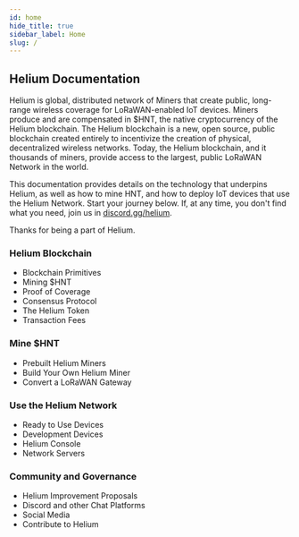 ```yaml
---
id: home
hide_title: true
sidebar_label: Home
slug: /
---
```



## Helium Documentation

Helium is global, distributed network of Miners that create public, long-range wireless coverage for LoRaWAN-enabled IoT devices. Miners produce and are compensated in $HNT, the native cryptocurrency of the Helium blockchain. The Helium blockchain is a new, open source, public blockchain created entirely to incentivize the creation of physical, decentralized wireless networks.  Today, the Helium blockchain, and it thousands of miners, provide access to the largest, public LoRaWAN Network in the world.

This documentation provides details on the technology that underpins Helium, as well as how to mine HNT, and how to deploy IoT devices that use the Helium Network. Start your journey below. If, at any time, you don't find what you need, join us in [discord.gg/helium](https://discorg.gg/helium). 

Thanks for being a part of Helium.

###  Helium Blockchain

* Blockchain Primitives
* Mining $HNT
* Proof of Coverage
* Consensus Protocol
* The Helium Token
* Transaction Fees

### Mine $HNT

* Prebuilt Helium Miners
* Build Your Own Helium Miner
* Convert a LoRaWAN Gateway
 
### Use the Helium Network 

* Ready to Use Devices
* Development Devices 
* Helium Console
* Network Servers 

### Community and Governance

* Helium Improvement Proposals
* Discord and other Chat Platforms
* Social Media
* Contribute to Helium 

